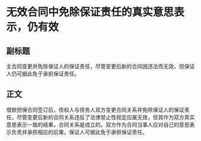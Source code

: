# 无效合同中免除保证责任的真实意思表示，仍有效
## 副标题
主合同变更并免除保证人的保证责任，尽管变更后新的合同因违法而无效，但保证人仍可据此免于承担保证责任。
## 正文
借款担保合同签订后，债权人与债务人双方变更合同关系并免除保证人的保证责任，尽管变更后新的合同关系违反了法律禁止性规定应属无效，但其作为双方真实意思表示一致的结果，合同关系是成立的。双方作为合同当事人应对自己的意思表示负责并承担相应的后果，保证人可据此免于承担保证责任。